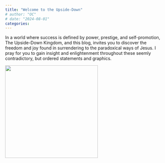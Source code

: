 ```yaml
---
title: "Welcome to the Upside-Down"
# author: "OC"
# date: "2024-08-01"
categories:
---
```


In a world where success is defined by power, prestige, and self-promotion, The Upside-Down Kingdom, and this blog, invites you to discover the freedom and joy found in surrendering to the paradoxical ways of Jesus. I pray for you to gain insight and enlightenment throughout these seemly contradictory, but ordered statements and graphics.

![](cross2kingdom.jpeg){fig-align="center" width="300"}
